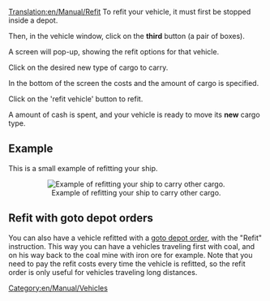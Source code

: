 [[Translation:en/Manual/Refit]]
To refit your vehicle, it must first be stopped inside a depot.

Then, in the vehicle window, click on the '''third''' button (a pair of boxes).

A screen will pop-up, showing the refit options for that vehicle.

Click on the desired new type of cargo to carry.

In the bottom of the screen the costs and the amount of cargo is specified.

Click on the 'refit vehicle' button to refit.

A amount of cash is spent, and your vehicle is ready to move its '''new''' cargo type.

== Example ==

This is a small example of refitting your ship.
<center>[[File:en/Manual/Refit ship.png|center|frame|Example of refitting your ship to carry other cargo.]]</center>

== Refit with goto depot orders == 
You can also have a vehicle refitted with a [[en/Archive/Manual/Settings/Allow goto depot orders|goto depot order]], with the "Refit" instruction. This way you can have a vehicles traveling first with coal, and on his way back to the coal mine with iron ore for example. Note that you need to pay the refit costs every time the vehicle is refitted, so the refit order is only useful for vehicles traveling long distances.

[[Category:en/Manual/Vehicles]]